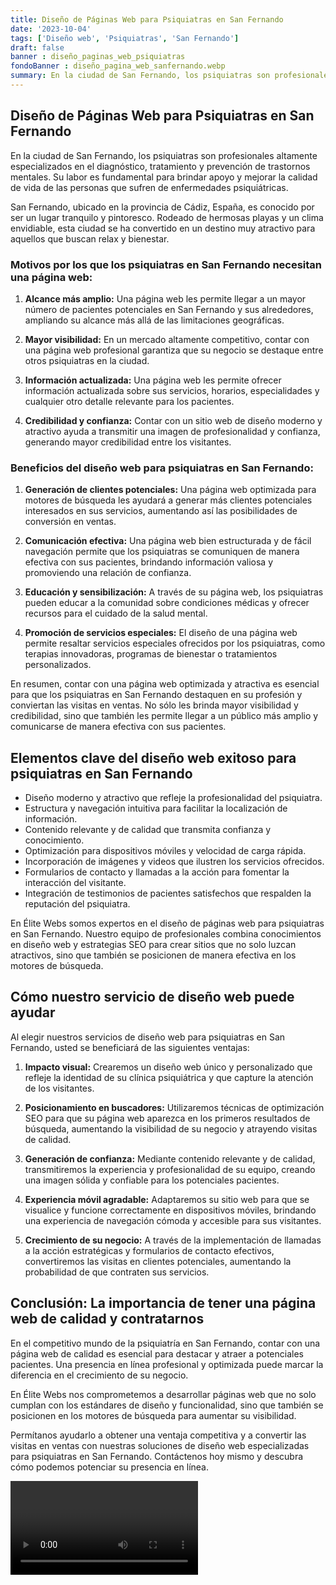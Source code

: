```yaml
---
title: Diseño de Páginas Web para Psiquiatras en San Fernando
date: '2023-10-04'
tags: ['Diseño web', 'Psiquiatras', 'San Fernando']
draft: false
banner : diseño_paginas_web_psiquiatras
fondoBanner : diseño_pagina_web_sanfernando.webp
summary: En la ciudad de San Fernando, los psiquiatras son profesionales altamente especializados en el diagnóstico, tratamiento y prevención de trastornos mentales. Su labor es fundamental para brindar apoyo y mejorar la calidad de vida de las personas que sufren de enfermedades psiquiátricas. 
---
```


## Diseño de Páginas Web para Psiquiatras en San Fernando

En la ciudad de San Fernando, los psiquiatras son profesionales altamente especializados en el diagnóstico, tratamiento y prevención de trastornos mentales. Su labor es fundamental para brindar apoyo y mejorar la calidad de vida de las personas que sufren de enfermedades psiquiátricas. 

San Fernando, ubicado en la provincia de Cádiz, España, es conocido por ser un lugar tranquilo y pintoresco. Rodeado de hermosas playas y un clima envidiable, esta ciudad se ha convertido en un destino muy atractivo para aquellos que buscan relax y bienestar. 

### Motivos por los que los psiquiatras en San Fernando necesitan una página web:

1. **Alcance más amplio:** Una página web les permite llegar a un mayor número de pacientes potenciales en San Fernando y sus alrededores, ampliando su alcance más allá de las limitaciones geográficas.

2. **Mayor visibilidad:** En un mercado altamente competitivo, contar con una página web profesional garantiza que su negocio se destaque entre otros psiquiatras en la ciudad.

3. **Información actualizada:** Una página web les permite ofrecer información actualizada sobre sus servicios, horarios, especialidades y cualquier otro detalle relevante para los pacientes.

4. **Credibilidad y confianza:** Contar con un sitio web de diseño moderno y atractivo ayuda a transmitir una imagen de profesionalidad y confianza, generando mayor credibilidad entre los visitantes.

### Beneficios del diseño web para psiquiatras en San Fernando:

1. **Generación de clientes potenciales:** Una página web optimizada para motores de búsqueda les ayudará a generar más clientes potenciales interesados en sus servicios, aumentando así las posibilidades de conversión en ventas.

2. **Comunicación efectiva:** Una página web bien estructurada y de fácil navegación permite que los psiquiatras se comuniquen de manera efectiva con sus pacientes, brindando información valiosa y promoviendo una relación de confianza.

3. **Educación y sensibilización:** A través de su página web, los psiquiatras pueden educar a la comunidad sobre condiciones médicas y ofrecer recursos para el cuidado de la salud mental.

4. **Promoción de servicios especiales:** El diseño de una página web permite resaltar servicios especiales ofrecidos por los psiquiatras, como terapias innovadoras, programas de bienestar o tratamientos personalizados.

En resumen, contar con una página web optimizada y atractiva es esencial para que los psiquiatras en San Fernando destaquen en su profesión y conviertan las visitas en ventas. No sólo les brinda mayor visibilidad y credibilidad, sino que también les permite llegar a un público más amplio y comunicarse de manera efectiva con sus pacientes.

<GifSeo />

<Cta />

## Elementos clave del diseño web exitoso para psiquiatras en San Fernando

- Diseño moderno y atractivo que refleje la profesionalidad del psiquiatra.
- Estructura y navegación intuitiva para facilitar la localización de información.
- Contenido relevante y de calidad que transmita confianza y conocimiento.
- Optimización para dispositivos móviles y velocidad de carga rápida.
- Incorporación de imágenes y videos que ilustren los servicios ofrecidos.
- Formularios de contacto y llamadas a la acción para fomentar la interacción del visitante.
- Integración de testimonios de pacientes satisfechos que respalden la reputación del psiquiatra.

En Élite Webs somos expertos en el diseño de páginas web para psiquiatras en San Fernando. Nuestro equipo de profesionales combina conocimientos en diseño web y estrategias SEO para crear sitios que no solo luzcan atractivos, sino que también se posicionen de manera efectiva en los motores de búsqueda.

## Cómo nuestro servicio de diseño web puede ayudar

Al elegir nuestros servicios de diseño web para psiquiatras en San Fernando, usted se beneficiará de las siguientes ventajas:

1. **Impacto visual:** Crearemos un diseño web único y personalizado que refleje la identidad de su clínica psiquiátrica y que capture la atención de los visitantes.

2. **Posicionamiento en buscadores:** Utilizaremos técnicas de optimización SEO para que su página web aparezca en los primeros resultados de búsqueda, aumentando la visibilidad de su negocio y atrayendo visitas de calidad.

3. **Generación de confianza:** Mediante contenido relevante y de calidad, transmitiremos la experiencia y profesionalidad de su equipo, creando una imagen sólida y confiable para los potenciales pacientes.

4. **Experiencia móvil agradable:** Adaptaremos su sitio web para que se visualice y funcione correctamente en dispositivos móviles, brindando una experiencia de navegación cómoda y accesible para sus visitantes.

5. **Crecimiento de su negocio:** A través de la implementación de llamadas a la acción estratégicas y formularios de contacto efectivos, convertiremos las visitas en clientes potenciales, aumentando la probabilidad de que contraten sus servicios.

## Conclusión: La importancia de tener una página web de calidad y contratarnos

En el competitivo mundo de la psiquiatría en San Fernando, contar con una página web de calidad es esencial para destacar y atraer a potenciales pacientes. Una presencia en línea profesional y optimizada puede marcar la diferencia en el crecimiento de su negocio.

En Élite Webs nos comprometemos a desarrollar páginas web que no solo cumplan con los estándares de diseño y funcionalidad, sino que también se posicionen en los motores de búsqueda para aumentar su visibilidad.

Permítanos ayudarlo a obtener una ventaja competitiva y a convertir las visitas en ventas con nuestras soluciones de diseño web especializadas para psiquiatras en San Fernando. Contáctenos hoy mismo y descubra cómo podemos potenciar su presencia en línea.

<Video />

<CtaBot job='Psiquiatras' city='San Fernando'/>

<Gmaps query='San Fernando+españa+maps' />